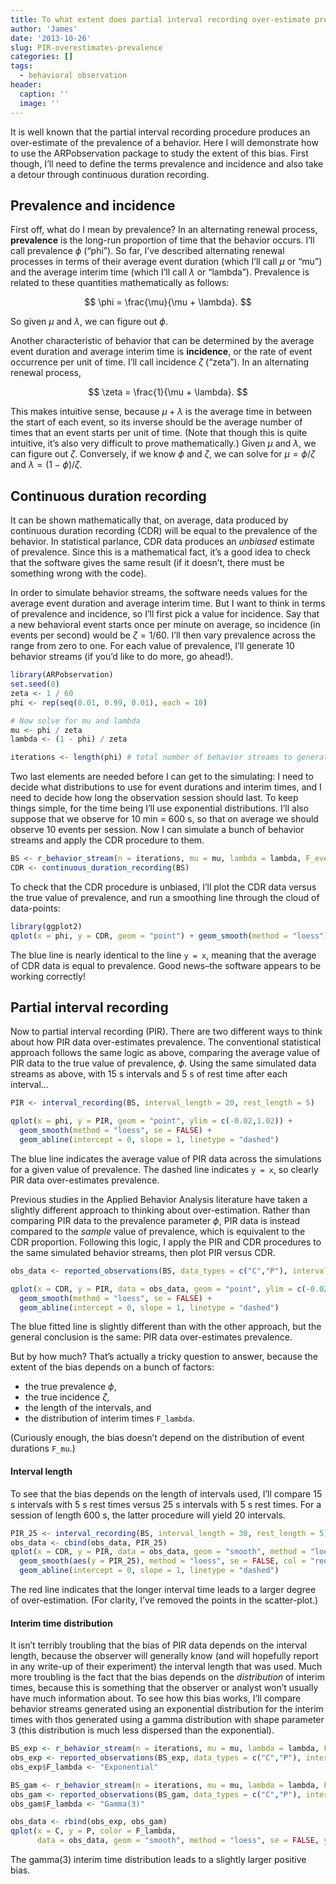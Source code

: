 ```yaml
---
title: To what extent does partial interval recording over-estimate prevalence?
author: 'James'
date: '2013-10-26'
slug: PIR-overestimates-prevalence
categories: []
tags:
  - behavioral observation
header:
  caption: ''
  image: ''
---
```


It is well known that the partial interval recording procedure produces an over-estimate of the prevalence of a behavior. Here I will demonstrate how to use the ARPobservation package to study the extent of this bias. First though, I'll need to define the terms prevalence and incidence and also take a detour through continuous duration recording.

## Prevalence and incidence

First off, what do I mean by prevalence? In an alternating renewal process, **prevalence** is the long-run proportion of time that the behavior occurs. I'll call prevalence $\phi$ ("phi"). So far, I've described alternating renewal processes in terms of their average event duration (which I'll call $\mu$ or "mu") and the average interim time (which I'll call $\lambda$ or "lambda"). Prevalence is related to these quantities mathematically as follows: 

$$ \phi = \frac{\mu}{\mu + \lambda}. $$

So given $\mu$ and $\lambda$, we can figure out $\phi$. 

Another characteristic of behavior that can be determined by the average event duration and average interim time is **incidence**, or the rate of event occurrence per unit of time. I'll call incidence $\zeta$ ("zeta"). In an alternating renewal process, 

$$ \zeta = \frac{1}{\mu + \lambda}. $$

This makes intuitive sense, because $\mu + \lambda$ is the average time in between the start of each event, so its inverse should be the average number of times that an event starts per unit of time. (Note that though this is quite intuitive, it's also very difficult to prove mathematically.) Given $\mu$ and $\lambda$, we can figure out $\zeta$. Conversely, if we know $\phi$ and $\zeta$, we can solve for $\mu = \phi / \zeta$ and $\lambda = (1 - \phi) / \zeta$. 

## Continuous duration recording

It can be shown mathematically that, on average, data produced by continuous duration recording (CDR) will be equal to the prevalence of the behavior. In statistical parlance, CDR data produces an *unbiased* estimate of prevalence. Since this is a mathematical fact, it's a good idea to check that the software gives the same result (if it doesn't, there must be something wrong with the code). 

In order to simulate behavior streams, the software needs values for the average event duration and average interim time. But I want to think in terms of prevalence and incidence, so I'll first pick a value for incidence. Say that a new behavioral event starts once per minute on average, so incidence (in events per second) would be $\zeta = 1 / 60$. I'll then vary  prevalence across the range from zero to one. For each value of prevalence, I'll generate 10 behavior streams (if you'd like to do more, go ahead!). 

```r
library(ARPobservation)
set.seed(8)
zeta <- 1 / 60
phi <- rep(seq(0.01, 0.99, 0.01), each = 10)

# Now solve for mu and lambda
mu <- phi / zeta
lambda <- (1 - phi) / zeta

iterations <- length(phi) # total number of behavior streams to generate
```

Two last elements are needed before I can get to the simulating: I need to decide what distributions to use for event durations and interim times, and I need to decide how long the observation session should last. To keep things simple, for the time being I'll use exponential distributions. I'll also suppose that we observe for 10 min = 600 s, so that on average we should observe 10 events per session. Now I can simulate a bunch of behavior streams and apply the CDR procedure to them. 

```r
BS <- r_behavior_stream(n = iterations, mu = mu, lambda = lambda, F_event = F_exp(), F_interim = F_exp(), stream_length = 600)
CDR <- continuous_duration_recording(BS)
```

To check that the CDR procedure is unbiased, I'll plot the CDR data versus the true value of prevalence, and run a smoothing line through the cloud of data-points:

```r
library(ggplot2)
qplot(x = phi, y = CDR, geom = "point") + geom_smooth(method = "loess")
```

The blue line is nearly identical to the line `y = x`, meaning that the average of CDR data is equal to prevalence. Good news--the software appears to be working correctly!

## Partial interval recording

Now to partial interval recording (PIR). There are two different ways to think about how PIR data over-estimates prevalence. The conventional statistical approach follows the same logic as above, comparing the average value of PIR data to the true value of prevalence, $\phi$. Using the same simulated data streams as above, with 15 s intervals and 5 s of rest time after each interval...

```r
PIR <- interval_recording(BS, interval_length = 20, rest_length = 5)

qplot(x = phi, y = PIR, geom = "point", ylim = c(-0.02,1.02)) + 
  geom_smooth(method = "loess", se = FALSE) + 
  geom_abline(intercept = 0, slope = 1, linetype = "dashed")
```

The blue line indicates the average value of PIR data across the simulations for a given value of prevalence. The dashed line indicates `y = x`, so clearly PIR data over-estimates prevalence. 

Previous studies in the Applied Behavior Analysis literature have taken a slightly different approach to thinking about over-estimation. Rather than comparing PIR data to the prevalence parameter $\phi$, PIR data is instead compared to the *sample* value of prevalence, which is equivalent to the CDR proportion. Following this logic, I apply the PIR and CDR procedures to the same simulated behavior streams, then plot PIR versus CDR.

```r
obs_data <- reported_observations(BS, data_types = c("C","P"), interval_length = 20, rest_length = 5)

qplot(x = CDR, y = PIR, data = obs_data, geom = "point", ylim = c(-0.02,1.02)) + 
  geom_smooth(method = "loess", se = FALSE) + 
  geom_abline(intercept = 0, slope = 1, linetype = "dashed")
```

The blue fitted line is slightly different than with the other approach, but the general conclusion is the same: PIR data over-estimates prevalence. 

But by how much? That's actually a tricky question to answer, because the extent of the bias depends on a bunch of factors:

* the true prevalence $\phi$,
* the true incidence $\zeta$,
* the length of the intervals, and
* the distribution of interim times `F_lambda`.

(Curiously enough, the bias doesn't depend on the distribution of event durations `F_mu`.)

#### Interval length 

To see that the bias depends on the length of intervals used, I'll compare 15 s intervals with 5 s rest times versus 25 s intervals with 5 s rest times. For a session of length 600 s, the latter procedure will yield 20 intervals. 

```r
PIR_25 <- interval_recording(BS, interval_length = 30, rest_length = 5)
obs_data <- cbind(obs_data, PIR_25)
qplot(x = CDR, y = PIR, data = obs_data, geom = "smooth", method = "loess", ylim = c(-0.02,1.02)) + 
  geom_smooth(aes(y = PIR_25), method = "loess", se = FALSE, col = "red") + 
  geom_abline(intercept = 0, slope = 1, linetype = "dashed")
```

The red line indicates that the longer interval time leads to a larger degree of over-estimation. (For clarity, I've removed the points in the scatter-plot.) 

#### Interim time distribution

It isn't terribly troubling that the bias of PIR data depends on the interval length, because the observer will generally know (and will hopefully report in any write-up of their experiment) the interval length that was used. Much more troubling is the fact that the bias depends on the *distribution* of interim times, because this is something that the observer or analyst won't usually have much information about. To see how this bias works, I'll compare behavior streams generated using an exponential distribution for the interim times with thos generated using a gamma distribution with shape parameter 3 (this distribution is much less dispersed than the exponential). 

```r
BS_exp <- r_behavior_stream(n = iterations, mu = mu, lambda = lambda, F_event = F_exp(), F_interim = F_exp(), stream_length = 600)
obs_exp <- reported_observations(BS_exp, data_types = c("C","P"), interval_length = 20, rest_length = 5)
obs_exp$F_lambda <- "Exponential"

BS_gam <- r_behavior_stream(n = iterations, mu = mu, lambda = lambda, F_event = F_exp(), F_interim = F_gam(shape = 3), stream_length = 600)
obs_gam <- reported_observations(BS_gam, data_types = c("C","P"), interval_length = 20, rest_length = 5)
obs_gam$F_lambda <- "Gamma(3)"

obs_data <- rbind(obs_exp, obs_gam)
qplot(x = C, y = P, color = F_lambda, 
      data = obs_data, geom = "smooth", method = "loess", se = FALSE, ylim = c(-0.02, 1.02))
```

The gamma(3) interim time distribution leads to a slightly larger positive bias. 
